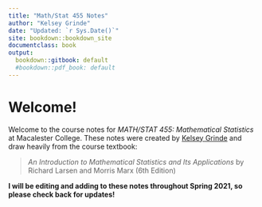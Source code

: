 ```yaml
---
title: "Math/Stat 455 Notes"
author: "Kelsey Grinde"
date: "Updated: `r Sys.Date()`"
site: bookdown::bookdown_site
documentclass: book
output:
  bookdown::gitbook: default
  #bookdown::pdf_book: default
---
```


# Welcome! {-}

Welcome to the course notes for *MATH/STAT 455: Mathematical Statistics* at Macalester College. These notes were created by [Kelsey Grinde](https://kegrinde.github.io/) and draw heavily from the course textbook: 

> *An Introduction to Mathematical Statistics and Its Applications* by Richard Larsen and Morris Marx (6th Edition)

**I will be editing and adding to these notes throughout Spring 2021, so please check back for updates!** 

<!-- to compile book, run `bookdown::render_book('index.Rmd', 'all')` in the Console -->